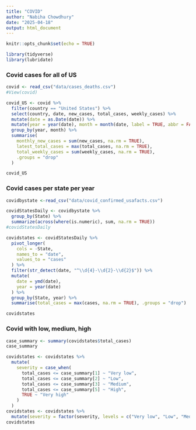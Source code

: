 ```yaml
---
title: "COVID"
author: "Nabiha Chowdhury"
date: "2025-04-18"
output: html_document
---
```


```r
knitr::opts_chunk$set(echo = TRUE)

library(tidyverse)
library(lubridate)
```


### Covid cases for all of US
```r
covid <- read_csv("data/cases_deaths.csv")
#View(covid)

covid_US <- covid %>% 
  filter(country == "United States") %>% 
  select(country, date, new_cases, total_cases, weekly_cases) %>%
  mutate(date = as.Date(date)) %>%
  mutate(year = year(date), month = month(date, label = TRUE, abbr = FALSE)) %>%
  group_by(year, month) %>%
  summarise(
    monthly_new_cases = sum(new_cases, na.rm = TRUE),
    latest_total_cases = max(total_cases, na.rm = TRUE),
    total_weekly_cases = sum(weekly_cases, na.rm = TRUE),
    .groups = "drop"
  )

covid_US

```
 
 
### Covid cases per state per year
```r
covidbystate <-read_csv("data/covid_confirmed_usafacts.csv")

covidStatesDaily <- covidbystate %>% 
  group_by(State) %>% 
  summarize(across(where(is.numeric), sum, na.rm = TRUE))
#covidStatesDaily

covidstates <- covidStatesDaily %>% 
  pivot_longer(
    cols = -State,
    names_to = "date",
    values_to = "cases"
  ) %>%
  filter(str_detect(date, "^\\d{4}-\\d{2}-\\d{2}$")) %>%
  mutate(
    date = ymd(date),
    year = year(date)
  ) %>%
  group_by(State, year) %>%
  summarise(total_cases = max(cases, na.rm = TRUE), .groups = "drop")

covidstates
```
 
### Covid with low, medium, high
```r
case_summary <- summary(covidstates$total_cases)
case_summary

covidstates <- covidstates %>% 
  mutate(
    severity = case_when(
      total_cases <= case_summary[1] ~ "Very low",    
      total_cases <= case_summary[2] ~ "Low", 
      total_cases <= case_summary[3] ~ "Medium",    
      total_cases <= case_summary[5] ~ "High", 
      TRUE ~ "Very high"                              
    )
  )
covidstates <- covidstates %>%
  mutate(severity = factor(severity, levels = c("Very low", "Low", "Medium", "High", "Very high")))
covidstates
```


